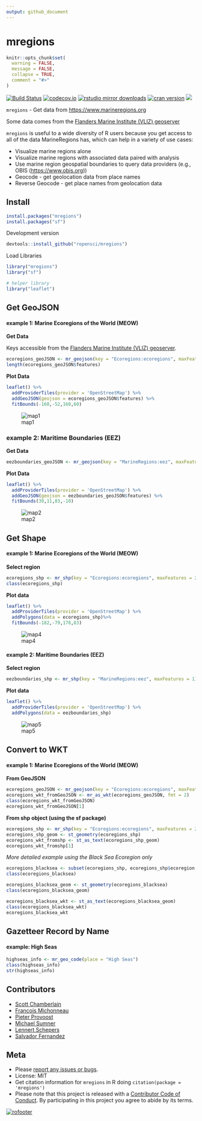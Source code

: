 ```yaml
---
output: github_document
---
```


mregions
========

```r
knitr::opts_chunk$set(
  warning = FALSE, 
  message = FALSE,
  collapse = TRUE,
  comment = "#>"
) 
```

<!-- [![cran -->
<!-- checks](https://badges.cranchecks.info/worst/mregions.svg)](https://cran.r-project.org/web/checks/check_results_mregions.html) -->
[![Build Status](https://app.travis-ci.com/ropensci/mregions.svg)](https://app.travis-ci.com/ropensci/mregions)
[![codecov.io](https://codecov.io/github/ropensci/mregions/coverage.svg?branch=master)](https://app.codecov.io/github/ropensci/mregions?branch=master)
[![rstudio mirror downloads](http://cranlogs.r-pkg.org/badges/mregions?color=FAB657)](https://github.com/r-hub/cranlogs.app)
[![cran version](http://www.r-pkg.org/badges/version/mregions)](https://cran.r-project.org/package=mregions)
[![](https://badges.ropensci.org/53_status.svg)](https://github.com/ropensci/software-review/issues/53)

`mregions` - Get data from <https://www.marineregions.org>

Some data comes from the [Flanders Marine Institute (VLIZ) geoserver](http://geo.vliz.be/geoserver/web/)

`mregions` is useful to a wide diversity of R users because you get access to all of the
data MarineRegions has, which can help in a variety of use cases:

* Visualize marine regions alone
* Visualize marine regions with associated data paired with analysis
* Use marine region geospatial boundaries to query data providers (e.g., OBIS (<https://www.obis.org>))
* Geocode - get geolocation data from place names
* Reverse Geocode - get place names from geolocation data

## Install

```r
install.packages("mregions")
install.packages("sf")
```

Development version

```r
devtools::install_github("ropensci/mregions")
```

Load Libraries

```r
library("mregions")
library("sf")

# helper library
library("leaflet")
```


## Get GeoJSON

#### example 1: Marine Ecoregions of the World (MEOW)

**Get Data**

Keys accessible from the [Flanders Marine Institute (VLIZ) geoserver](http://geo.vliz.be/geoserver/web/).

```r
ecoregions_geoJSON <- mr_geojson(key = "Ecoregions:ecoregions", maxFeatures = 250)
length(ecoregions_geoJSON$features)
```

**Plot Data**


```r
leaflet() %>%
  addProviderTiles(provider = 'OpenStreetMap') %>%
  addGeoJSON(geojson = ecoregions_geoJSON$features) %>%
  fitBounds(-160,-52,160,60)
```
![map1](man/figures/leaf_ecoregions.png)



### example 2: Maritime Boundaries (EEZ)

**Get Data**

```r
eezboundaries_geoJSON <- mr_geojson(key = "MarineRegions:eez", maxFeatures = 1)
```

**Plot Data**

```r
leaflet() %>%
  addProviderTiles(provider = 'OpenStreetMap') %>%
  addGeoJSON(geojson = eezboundaries_geoJSON$features) %>%
  fitBounds(39,11,83,-10)
```
![map2](man/figures/leaf_eez.png)

## Get Shape

#### example 1: Marine Ecoregions of the World (MEOW)

**Select region**

```r
ecoregions_shp <- mr_shp(key = "Ecoregions:ecoregions", maxFeatures = 250)
class(ecoregions_shp)
```

**Plot data**

```r
leaflet() %>%
  addProviderTiles(provider = 'OpenStreetMap') %>%
  addPolygons(data = ecoregions_shp)%>%
  fitBounds(-182,-79,178,83)
```

![map4](man/figures/leaf_ecoregions.png)

#### example 2: Maritime Boundaries (EEZ)

**Select region**

```r
eezboundaries_shp <- mr_shp(key = "MarineRegions:eez", maxFeatures = 1)
```

**Plot data**

```r
leaflet() %>%
  addProviderTiles(provider = 'OpenStreetMap') %>%
  addPolygons(data = eezboundaries_shp)
```

![map5](man/figures/leaf_eez.png)

## Convert to WKT

#### example 1: Marine Ecoregions of the World (MEOW)

**From GeoJSON**

```r
ecoregions_geoJSON <- mr_geojson(key = "Ecoregions:ecoregions", maxFeatures = 250)
ecoregions_wkt_fromGeoJSON <- mr_as_wkt(ecoregions_geoJSON, fmt = 2)
class(ecoregions_wkt_fromGeoJSON)
ecoregions_wkt_fromGeoJSON[1]
```

**From shp object (using the sf package)**


```r
ecoregions_shp <- mr_shp(key = "Ecoregions:ecoregions", maxFeatures = 250)
ecoregions_shp_geom <- st_geometry(ecoregions_shp)
ecoregions_wkt_fromshp <- st_as_text(ecoregions_shp_geom)
ecoregions_wkt_fromshp[1]
```
*More detailed example using the Black Sea Ecoregion only*

```r
ecoregions_blacksea <- subset(ecoregions_shp, ecoregions_shp$ecoregion == "Black Sea")
class(ecoregions_blacksea)

ecoregions_blacksea_geom <- st_geometry(ecoregions_blacksea) 
class(ecoregions_blacksea_geom)

ecoregions_blacksea_wkt <- st_as_text(ecoregions_blacksea_geom)
class(ecoregions_blacksea_wkt)
ecoregions_blacksea_wkt
```

## Gazetteer Record by Name

#### example: High Seas

```r
highseas_info <- mr_geo_code(place = "High Seas")
class(highseas_info)
str(highseas_info)
```


## Contributors

* [Scott Chamberlain](https://github.com/sckott)
* [Francois Michonneau](https://github.com/fmichonneau)
* [Pieter Provoost](https://github.com/pieterprovoost)
* [Michael Sumner](https://github.com/mdsumner)
* [Lennert Schepers](https://github.com/LennertSchepers)
* [Salvador Fernandez](https://github.com/salvafern)

## Meta

* Please [report any issues or bugs](https://github.com/ropensci/mregions/issues).
* License: MIT
* Get citation information for `mregions` in R doing `citation(package = 'mregions')`
* Please note that this project is released with a [Contributor Code of Conduct](https://github.com/ropensci/mregions/blob/master/CONDUCT.md). By participating in this project you agree to abide by its terms.

[![rofooter](https://ropensci.org/public_images/github_footer.png)](https://ropensci.org)
